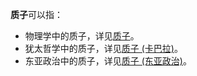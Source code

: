 '''质子'''可以指：

*物理学中的质子，详见[[质子|质子]]。
*犹太哲学中的质子，详见[[质子_(卡巴拉)|质子 (卡巴拉)]]。
*东亚政治中的质子，详见[[质子_(东亚政治)|质子 (东亚政治)]]。

{{消歧义|cat=二字消歧义}}